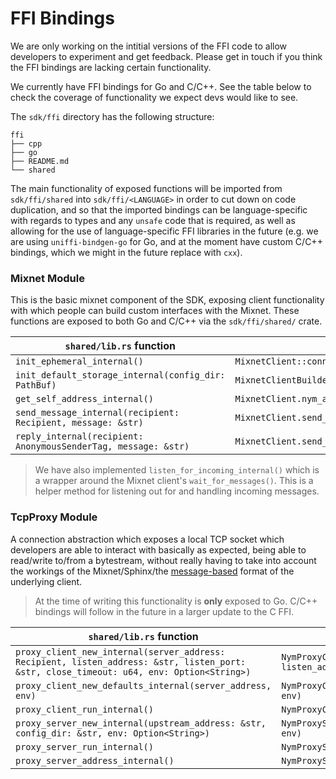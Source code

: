 
# FFI Bindings

<Callout type="info" emoji="ℹ️">
  We are only working on the intitial versions of the FFI code to allow developers to experiment and get feedback. Please get in touch if you think the FFI bindings are lacking certain functionality.
</Callout>

We currently have FFI bindings for Go and C/C++. See the table below to check the coverage of functionality we expect devs would like to see.

The `sdk/ffi` directory has the following structure:

```
ffi
├── cpp
├── go
├── README.md
└── shared
```

The main functionality of exposed functions will be imported from `sdk/ffi/shared` into `sdk/ffi/<LANGUAGE>` in order to cut down on code duplication, and so that the imported bindings can be language-specific with regards to types and any `unsafe` code that is required, as well as allowing for the use of language-specific FFI libraries in the future (e.g. we are using `uniffi-bindgen-go` for Go, and at the moment have custom C/C++ bindings, which we might in the future replace with `cxx`).

### Mixnet Module
This is the basic mixnet component of the SDK, exposing client functionality with which people can build custom interfaces with the Mixnet. These functions are exposed to both Go and C/C++ via the `sdk/ffi/shared/` crate.

| `shared/lib.rs` function                                      | Rust Function                                                           |
| ------------------------------------------------------------- | ----------------------------------------------------------------------- |
| `init_ephemeral_internal()`                                   | `MixnetClient::connect_new()`                                           |
| `init_default_storage_internal(config_dir: PathBuf)`          | `MixnetClientBuilder::new_with_default_storage(config_dir)`             |
| `get_self_address_internal()`                                 | `MixnetClient.nym_address()`                                            |
| `send_message_internal(recipient: Recipient, message: &str)`  | `MixnetClient.send_plain_message(recipient, message)`                   |
| `reply_internal(recipient: AnonymousSenderTag, message: &str)`| `MixnetClient.send_reply(recipient, message)`                           |


> We have also implemented `listen_for_incoming_internal()` which is a wrapper around the Mixnet client's `wait_for_messages()`. This is a helper method for listening out for and handling incoming messages.

### TcpProxy Module
A connection abstraction which exposes a local TCP socket which developers are able to interact with basically as expected, being able to read/write to/from a bytestream, without really having to take into account the workings of the Mixnet/Sphinx/the [message-based](../concepts/messages) format of the underlying client.

> At the time of writing this functionality is **only** exposed to Go. C/C++ bindings will follow in the future in a larger update to the C FFI.

| `shared/lib.rs` function                                                                                                                | Rust Function                                                                         |
| --------------------------------------------------------------------------------------------------------------------------------------- | ------------------------------------------------------------------------------------- |
| `proxy_client_new_internal(server_address: Recipient, listen_address: &str, listen_port: &str, close_timeout: u64, env: Option<String>)`| `NymProxyClient::new(server_address, listen_address, listen_port, close_timeout, env)`|
| `proxy_client_new_defaults_internal(server_address, env)`                                                                               | `NymProxyClient::new_with_defaults(server_address, env)`                              |
| `proxy_client_run_internal()`                                                                                                           | `NymProxyClient.run()`                                                                |
| `proxy_server_new_internal(upstream_address: &str, config_dir: &str, env: Option<String>)`                                              | `NymProxyServer::new(upstream_address, config_dir, env)`                              |
| `proxy_server_run_internal()`                                                                                                           | `NymProxyServer.run_with_shutdown()`                                                  |
| `proxy_server_address_internal()`                                                                                                       | `NymProxyServer.nym_address()`                                                        |

